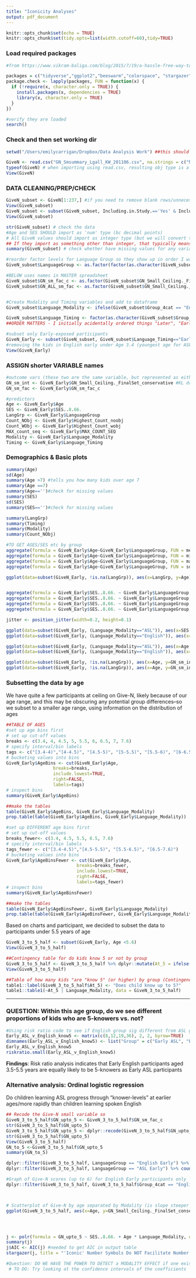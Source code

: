 ```yaml
---
title: "Iconicity Analyses"
output: pdf_document
---
```


```r
knitr::opts_chunk$set(echo = TRUE)
knitr::opts_chunk$set(tidy.opts=list(width.cutoff=60),tidy=TRUE)
```

### Load required packages
```r
#from https://www.vikram-baliga.com/blog/2015/7/19/a-hassle-free-way-to-verify-that-r-packages-are-installed-and-loaded

packages = c("tidyverse","ggplot2","beeswarm","colorspace", "stargazer", "MASS", "ordinal", "generalhoslem", "qwraps2", "gridExtra","ggpubr","sure", "VGAM", "truncreg", "car", "rmarkdown", "table1", "kableExtra", "epitools")
package.check <- lapply(packages, FUN = function(x) {
  if (!require(x, character.only = TRUE)) {
    install.packages(x, dependencies = TRUE)
    library(x, character.only = TRUE)
  }
})

#verify they are loaded
search()

```

### Check and then set working dir
```r
setwd("/Users/emilycarrigan/Dropbox/Data Analysis Work") ##this should be wherever your file is saved 

GiveN <- read.csv("GN_Smsummary_Lgall_KW_201106.csv", na.strings = c("N/A", "I/R", "", "TBD")) #import the data file (which I already saved as a csv from excel file)
typeof(GiveN) # when importing using read.csv, resulting obj type is a list
View(GiveN)
```

### DATA CLEANING/PREP/CHECK
```r
GiveN_subset <- GiveN[1:237,] #if you need to remove blank rows/unnecessary columns in the dataframe, subset by [row,column] ranges
View(GiveN_subset)
GiveN_subset <- subset(GiveN_subset, Including.in.Study.=='Yes' & Including_GiveN.=='Yes' & GN_Small_Ceiling._FinalSet_conservative!='') # This can be amended as necessary for the specific analyses 
View(GiveN_subset)

str(GiveN_subset) # check the data
#Age and SES SHOULD import as 'num' type (bc decimal points)
# All GiveN values should import as integer type (but we will convert them to factor below)
## If they import as something other than integer, that typically means there is text in one of the cells in that column OTHER than the "N/A" string
summary(GiveN_subset) # check whether have missing values for any variables

#reorder factor levels for Language Group so they show up in order I want them
GiveN_subset$LanguageGroup <- as.factor(factor(as.character(GiveN_subset$Group_4cat), levels = c("English Early", "ASL Early", "English Later", "ASL Later"), exclude=NA))

#BELOW uses names in MASTER spreadsheet
GiveN_subset$GN_sm_fac_c <- as.factor(GiveN_subset$GN_Small_Ceiling._FinalSet_conservative)
GiveN_subset$GN_ALL_sm_fac <- as.factor(GiveN_subset$GN_Small_Ceiling._FinalSet)


#Create Modality and Timing variables and add to dataframe
GiveN_subset$Language_Modality <- ifelse(GiveN_subset$Group_4cat == "English Early" | GiveN_subset$Group_4cat == "English Later", "English", "ASL")

GiveN_subset$Language_Timing <- factor(as.character(GiveN_subset$Group_2cat), levels = c("Early", "Later"), exclude="")
##ORDER MATTERS - I initially acidentally ordered things "Later", "Early", which actually reversed the automatically alphabetically ordered variables in the original Group2Cat (and labeled the opposite of what they actually were--didn't realize until I ran the models and was confused about why it seemed like Early exposed kids were doing worse--YIKES!)

#subset only Early-exposed participants
GiveN_Early <- subset(GiveN_subset, GiveN_subset$Language_Timing=="Early" & GiveN_subset$Age>=3.4)
#removing the kids in English early under Age 3.4 (youngest age for ASL early) to age match the samples a bit better only removes 3 kids (now 101 instead of 104)
View(GiveN_Early)
```

### ASSIGN shorter VARIABLE names
```r
#outcome vars (these two are the same variable, but represented as either an integer or a factor)
GN_sm_int <- GiveN_Early$GN_Small_Ceiling._FinalSet_conservative #KL drawing only from Give-N small data (which all children completed)
GN_sm_fac <- GiveN_Early$GN_sm_fac_c

#predictors
Age <- GiveN_Early$Age
SES <- GiveN_Early$SES..8.66.
LangGrp <- GiveN_Early$LanguageGroup
Count_NObj <- GiveN_Early$Highest_Count_noobj
Count_WObj <- GiveN_Early$Highest_Count_wobj
MAX_count_seq <- GiveN_Early$MAX_COUNT_SEQ
Modality <- GiveN_Early$Language_Modality
Timing <- GiveN_Early$Language_Timing

```


### Demographics & Basic plots
```r
summary(Age)
sd(Age)
summary(Age >7) #tells you how many kids over age 7
summary(Age ==7)
summary(Age=='')#check for missing values
summary(SES)
sd(SES)
summary(SES=='')#check for missing values

summary(LangGrp)
summary(Timing)
summary(Modality)
summary(Count_NObj)

#TO GET AGES/SES etc by group
aggregate(formula = GiveN_Early$Age~GiveN_Early$LanguageGroup, FUN = mean) # gives means by group!!!
aggregate(formula = GiveN_Early$Age~GiveN_Early$LanguageGroup, FUN = min) # gives means by group!!!
aggregate(formula = GiveN_Early$Age~GiveN_Early$LanguageGroup, FUN = max) # gives means by group!!!
aggregate(formula = GiveN_Early$Age~GiveN_Early$LanguageGroup, FUN = sd) # gives means by group!!!

ggplot(data=subset(GiveN_Early, !is.na(LangGrp)), aes(x=LangGrp, y=Age)) + geom_violin() + labs(x="Language Group", y="Age (years)")


aggregate(formula = GiveN_Early$SES..8.66. ~ GiveN_Early$LanguageGroup, FUN = mean) # gives means by group!!!
aggregate(formula = GiveN_Early$SES..8.66. ~ GiveN_Early$LanguageGroup, FUN = min) # gives means by group!!!
aggregate(formula = GiveN_Early$SES..8.66. ~ GiveN_Early$LanguageGroup, FUN = max) # gives means by group!!!
aggregate(formula = GiveN_Early$SES..8.66. ~ GiveN_Early$LanguageGroup, FUN = sd) # gives means by group!!!

jitter <- position_jitter(width=0.2, height=0.1)

ggplot(data=subset(GiveN_Early, (Language_Modality=="ASL")), aes(x=SES..8.66., y=..count..)) + geom_density()
ggplot(data=subset(GiveN_Early, (Language_Modality=="English")), aes(x=SES..8.66., y=..count..)) + geom_density()

ggplot(data=subset(GiveN_Early, (Language_Modality=="ASL")), aes(x=Age, y=..count..)) + geom_density()
ggplot(data=subset(GiveN_Early, (Language_Modality=="English")), aes(x=Age, y=..count..)) + geom_density()

ggplot(data=subset(GiveN_Early, !is.na(LangGrp)), aes(x=Age, y=GN_sm_int)) + geom_point(aes(shape=Modality, color=Modality), position=jitter, size=2.5) + geom_smooth(mapping=aes(group=Modality, color=Modality), method="loess", se=FALSE) + labs(x="Age (years)", y="Give-N highest number correctly given (up to 6)")
ggplot(data=subset(GiveN_Early, !is.na(LangGrp)), aes(x=Age, y=GN_sm_int)) + geom_jitter(aes(shape=Modality, color=Modality), size=2.5) + geom_smooth(mapping=aes(group=Modality, color=Modality), method="loess", se=FALSE) + labs(x="Age (years)", y="Give-N highest number correctly given (up to 6)")
```

### Subsetting the data by age
We have quite a few participants at ceiling on Give-N, likely because of our age range, and this may be obscuring any potential group differences--so we subset to a smaller age range, using information on the distribution of ages
```r
##TABLE OF AGES
#set up age bins first
# set up cut-off values 
breaks <- c(3.4, 4, 4.5, 5, 5.5, 6, 6.5, 7, 7.6)
# specify interval/bin labels
tags <- c("[3.4-4)","[4-4.5)", "[4.5-5)", "[5-5.5)", "[5.5-6)", "[6-6.5)","[6.5-7)", "[7-7.6)")
# bucketing values into bins
GiveN_Early$AgeBins <- cut(GiveN_Early$Age, 
                  breaks=breaks, 
                  include.lowest=TRUE, 
                  right=FALSE, 
                  labels=tags)
# inspect bins
summary(GiveN_Early$AgeBins)

##make the tables
table(GiveN_Early$AgeBins, GiveN_Early$Language_Modality)
prop.table(table(GiveN_Early$AgeBins, GiveN_Early$Language_Modality))

#set up DIFFERENT age bins first
# set up cut-off values 
breaks_fewer<- c(3.4, 4.5, 5.5, 6.5, 7.6)
# specify interval/bin labels
tags_fewer <- c("[3.4-4.5)","[4.5-5.5)", "[5.5-6.5)", "[6.5-7.6)")
# bucketing values into bins
GiveN_Early$AgeBinsFewer <- cut(GiveN_Early$Age, 
                           breaks=breaks_fewer, 
                           include.lowest=TRUE, 
                           right=FALSE, 
                           labels=tags_fewer)
# inspect bins
summary(GiveN_Early$AgeBinsFewer)

##make the tables
table(GiveN_Early$AgeBinsFewer, GiveN_Early$Language_Modality)
prop.table(table(GiveN_Early$AgeBinsFewer, GiveN_Early$Language_Modality))
```

Based on charts and participant, we decided to subset the data to participants under 5.5 years of age
```r
GiveN_3_to_5_half <- subset(GiveN_Early, Age <5.6) 
View(GiveN_3_to_5_half)

##Contingency table for do kids know 5 or not by group
GiveN_3_to_5_half <- GiveN_3_to_5_half %>% dplyr::mutate(At_5 = ifelse(GN_Small_Ceiling._FinalSet_conservative>=5, "Yes", "No"))
View(GiveN_3_to_5_half)

##Table of how many kids "are "know 5" (or higher) by group (Contingency table)
table1::label(GiveN_3_to_5_half$At_5) <- "Does child know up to 5?"
table1::table1(~At_5 | Language_Modality, data = GiveN_3_to_5_half)

```
 ***

### QUESTION: Within this age group, do we see different proportions of kids who are 5-knowers vs. not?
```r

#Using risk ratio code to see if English group sig different from ASL group
Early_ASL_v_English_know5 <- matrix(c(8,12,19,36), 2, 2, byrow=TRUE)
dimnames(Early_ASL_v_English_know5) <- list("Group" = c("Early ASL", "Early English (Typically Hearing)"), "Does child know up to 5?" = c("No", "Yes"))
Early_ASL_v_English_know5
riskratio.small(Early_ASL_v_English_know5)

```
**Findings**: Risk ratio analysis indicates that Early English participants aged 3.5-5.5 years are equally likely to be 5-knowers as Early ASL participants
<br>

### Alternative analysis: Ordinal logistic regression
Do children learning ASL progress through "knower-levels" at earlier ages/more rapidly than children learning spoken English
```r
## Recode the Give-N small variable so 
GiveN_3_to_5_half$GN_upto_5 <- GiveN_3_to_5_half$GN_sm_fac_c
str(GiveN_3_to_5_half$GN_upto_5)
GiveN_3_to_5_half$GN_upto_5 <- dplyr::recode(GiveN_3_to_5_half$GN_upto_5, "6" = "5")
str(GiveN_3_to_5_half$GN_upto_5)
View(GiveN_3_to_5_half)
GN_to_5 <-GiveN_3_to_5_half$GN_upto_5
summary(GN_to_5)

dplyr::filter(GiveN_3_to_5_half, LanguageGroup == "English Early") %>% count() #48 English Early kids in the above graph
dplyr::filter(GiveN_3_to_5_half, LanguageGroup == "ASL Early") %>% count() #27 ASL Early kids in the above graph

#Graph of Give-N scores (up to 6) for English Early participants only
dplyr::filter(GiveN_3_to_5_half, GiveN_3_to_5_half$Group_4cat == "English Early") %>% ggplot(GiveN_3_to_5_half, mapping=aes(x=Age, y=GN_Small_Ceiling._FinalSet_conservative)) + geom_point(color = "grey39") + geom_smooth(method = "lm") + labs(x="Age (years)", y="Give-N Score") + theme(text = element_text(size=16)) + coord_cartesian(xlim = c(3,5.5), ylim= c(0,6))



# Scatterplot of Give-N by age separated by Modality (is slope steeper for ASL than for spoken English?)
ggplot(GiveN_3_to_5_half, aes(x=Age, y=GN_Small_Ceiling._FinalSet_conservative)) + geom_point(aes(shape=Language_Modality, color=Language_Modality), position=jitter, size=2.5) + geom_smooth(mapping=aes(group=Language_Modality, color=Language_Modality), method="lm", se=FALSE) + labs(x="Child's Age (years)", y="Give-N Score") + scale_shape_manual(name="Language", labels=c("ASL (n=27)", "English (n=48)"), values=c(17, 16)) + scale_color_manual(name="Language", labels=c("ASL (n=27)", "English (n=48)"), values=c("mediumvioletred", "grey55")) + theme(text = element_text(size=14), legend.position = c(0.8, 0.2), legend.title = element_text(size=12, face="bold")) + coord_cartesian(xlim = c(3,5.5), ylim= c(0,6))




j <- polr(formula = GN_upto_5 ~ SES..8.66. + Age * Language_Modality, data = GiveN_3_to_5_half, Hess = TRUE)
summary(j)
j$AIC <- AIC(j) #needed to get AIC in output table
stargazer(j, title = "'Iconic' Number Symbols Do NOT Facilitate Number Knowledge for Early-Exposed DHH Children", align=TRUE, dep.var.labels=c("Give-N Highest Quantity Correct (up to 5)"), covariate.labels=c("Socioeconomic Status (SES)", "Age (Years)", "Language Modality (Spoken English)", "Age x Modality Interaction"), single.row=TRUE, keep.stat=c("n", "aic"), out= "GN_to5_SES_Modality*Age__EARLYONLY_210219.htm")

#Question: DO WE HAVE THE POWER TO DETECT a MODALITY EFFECT if one existed?
 # TO DO: Try looking at the confidence intervals of the coefficients


```

